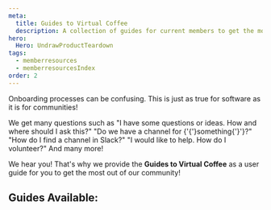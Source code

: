 ```yaml
---
meta:
  title: Guides to Virtual Coffee
  description: A collection of guides for current members to get the most out of Virtual Coffee.
hero:
  Hero: UndrawProductTeardown
tags:
  - memberresources
  - memberresourcesIndex
order: 2
---
```



<TextContainer background="light" showBackToTopLink={false}>

<LeadText>

Onboarding processes can be confusing. This is just as true for software as it is for communities!

We get many questions such as "I have some questions or ideas. How and where should I ask this?" "Do we have a channel for {'{'}something{'}'}?" "How do I find a channel in Slack?" "I would like to help. How do I volunteer?" And many more!

We hear you! That's why we provide the **Guides to Virtual Coffee** as a user guide for you to get the most out of our community!

</LeadText>

</TextContainer>

<TextContainer>

## Guides Available:

<FileIndex subDirectory="resources/virtual-coffee-handbook/guides-to-virtual-coffee" />

</TextContainer>
